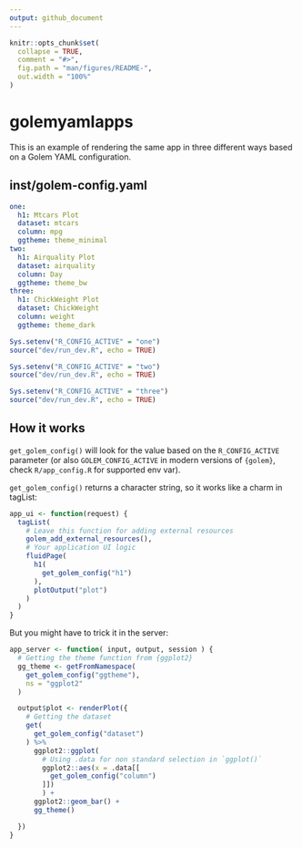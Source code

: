 ```yaml
---
output: github_document
---
```


<!-- README.md is generated from README.Rmd. Please edit that file -->

```r
knitr::opts_chunk$set(
  collapse = TRUE,
  comment = "#>",
  fig.path = "man/figures/README-",
  out.width = "100%"
)
```

# golemyamlapps

This is an example of rendering the same app in three different ways based on a Golem YAML configuration. 

## inst/golem-config.yaml

```yaml
one:
  h1: Mtcars Plot
  dataset: mtcars
  column: mpg
  ggtheme: theme_minimal
two:
  h1: Airquality Plot
  dataset: airquality
  column: Day
  ggtheme: theme_bw
three:
  h1: ChickWeight Plot
  dataset: ChickWeight
  column: weight
  ggtheme: theme_dark
```

```r
Sys.setenv("R_CONFIG_ACTIVE" = "one")
source("dev/run_dev.R", echo = TRUE)

Sys.setenv("R_CONFIG_ACTIVE" = "two")
source("dev/run_dev.R", echo = TRUE)

Sys.setenv("R_CONFIG_ACTIVE" = "three")
source("dev/run_dev.R", echo = TRUE)
```

## How it works

`get_golem_config()` will look for the value based on the `R_CONFIG_ACTIVE` parameter (or also `GOLEM_CONFIG_ACTIVE` in modern versions of `{golem}`, check `R/app_config.R` for supported env var).

`get_golem_config()` returns a character string, so it works like a charm in tagList:

```r
app_ui <- function(request) {
  tagList(
    # Leave this function for adding external resources
    golem_add_external_resources(),
    # Your application UI logic
    fluidPage(
      h1(
        get_golem_config("h1")
      ),
      plotOutput("plot")
    )
  )
}
```

But you might have to trick it in the server: 

```r
app_server <- function( input, output, session ) {
  # Getting the theme function from {ggplot2}
  gg_theme <- getFromNamespace(
    get_golem_config("ggtheme"),
    ns = "ggplot2"
  )

  output$plot <- renderPlot({
    # Getting the dataset
    get(
      get_golem_config("dataset")
    ) %>%
      ggplot2::ggplot(
        # Using .data for non standard selection in `ggplot()`
        ggplot2::aes(x = .data[[
          get_golem_config("column")
        ]])
        ) +
      ggplot2::geom_bar() +
      gg_theme()

  })
}
```

